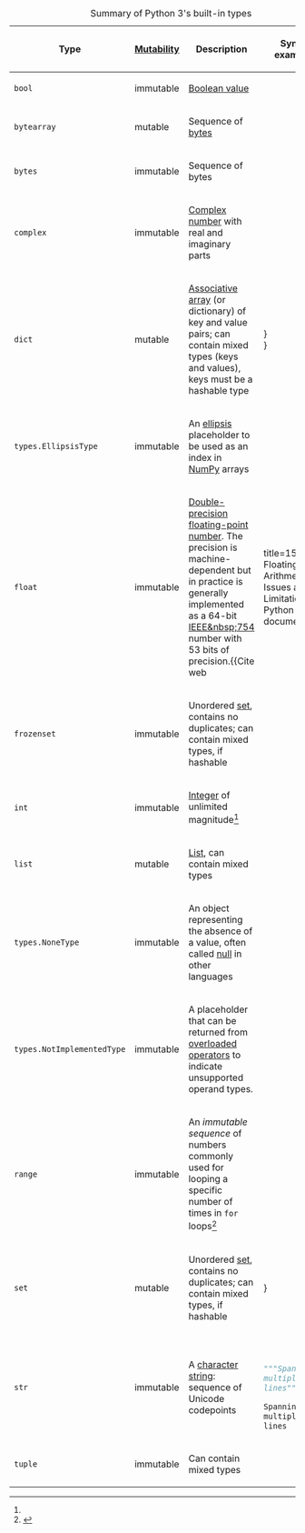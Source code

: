 {|class="wikitable"
|+ Summary of Python 3's built-in types
|-
! Type
! [[immutable object|Mutability]]
! Description
! Syntax examples
|-
| <code>bool</code>
| immutable
| [[Boolean value]]
| {{code|lang=python|True}}<br/>{{code|lang=python|False}}
|-
| <code>bytearray</code>
| mutable
| Sequence of [[byte]]s
| {{code|lang=python|bytearray(b'Some ASCII')}}<br/>{{code|lang=python|bytearray(b"Some ASCII")}}<br/>{{code|lang=python|bytearray([119, 105, 107, 105])}}
|-
| <code>bytes</code>
| immutable
| Sequence of bytes
| {{code|lang=python|b'Some ASCII'}}<br/>{{code|lang=python|b"Some ASCII"}}<br/>{{code|lang=python|bytes([119, 105, 107, 105])}}
|-
| <code>complex</code>
| immutable
| [[Complex number]] with real and imaginary parts
| {{code|lang=python|3+2.7j}}<br/>{{code|lang=python|3 + 2.7j}}
|-
| <code>dict</code>
| mutable
| [[Associative array]] (or dictionary) of key and value pairs; can contain mixed types (keys and values), keys must be a hashable type
| {{code|lang=python|{'key1': 1.0, 3: False}}}<br/>{{code|lang=python|{}}}
|-
| <code>types.EllipsisType</code>
| immutable
| An [[Ellipsis (programming operator)|ellipsis]] placeholder to be used as an index in [[NumPy]] arrays
| {{code|lang=python|...}}<br/>{{code|lang=python|Ellipsis}}
|-
| <code>float</code>
| immutable
| [[Double-precision floating-point format|Double-precision]] [[floating-point arithmetic|floating-point number]]. The precision is machine-dependent but in practice is generally implemented as a 64-bit [[IEEE&nbsp;754]] number with 53&nbsp;bits of precision.<ref>{{Cite web
 |title=15. Floating Point Arithmetic: Issues and Limitations – Python 3.8.3 documentation
 |url=https://docs.python.org/3.8/tutorial/floatingpoint.html#representation-error
 |access-date=6 June 2020
 |website=docs.python.org
 |quote=Almost all machines today (November 2000) use IEEE-754 floating point arithmetic, and almost all platforms map Python floats to IEEE-754 "double precision".
 |archive-date=6 June 2020
 |archive-url=https://web.archive.org/web/20200606113842/https://docs.python.org/3.8/tutorial/floatingpoint.html#representation-error
 |url-status=live
}}</ref>
|
{{code|lang=python|1.33333}}
|-
| <code>frozenset</code>
| immutable
| Unordered [[set (computer science)|set]], contains no duplicates; can contain mixed types, if hashable
| {{nobr|{{code|lang=python|frozenset([4.0, 'string', True])}}}}
|-
| <code>int</code>
| immutable
| [[Integer (computer science)|Integer]] of unlimited magnitude<ref name="pep0237" />
| {{code|lang=python|42}}
|-
| <code>list</code>
| mutable
| [[list (computer science)|List]], can contain mixed types
| {{code|lang=python|[4.0, 'string', True]}}<br/>{{code|lang=python|[]}}
|-
| <code>types.NoneType</code>
| immutable
| An object representing the absence of a value, often called [[null pointer|null]] in other languages
| {{code|lang=python|None}}
|-
| <code>types.NotImplementedType</code>
| immutable
| A placeholder that can be returned from [[Operator overloading|overloaded operators]] to indicate unsupported operand types.
| {{code|lang=python|NotImplemented}}
|-
| <code>range</code>
| immutable
| An ''immutable sequence'' of numbers commonly used for looping a specific number of times in <code>for</code> loops<ref>{{cite web |title=Built-in Types |url=https://docs.python.org/3/library/stdtypes.html#typesseq-range |access-date=3 October 2019 |archive-date=14 June 2020 |archive-url=https://web.archive.org/web/20200614194325/https://docs.python.org/3/library/stdtypes.html#typesseq-range |url-status=live}}</ref>
| {{code|lang=python|range(-1, 10)}}<br/>{{code|lang=python|range(10, -5, -2)}}
|-
| <code>set</code>
| mutable
| Unordered [[set (computer science)|set]], contains no duplicates; can contain mixed types, if hashable
| {{code|lang=python|{4.0, 'string', True}}}<br/>{{code|lang=python|set()}}
|-
| <code>str</code>
| immutable
| A [[string (computer science)|character string]]: sequence of Unicode codepoints
| {{code|lang=python|'Wikipedia'}}<br/>{{code|lang=python|"Wikipedia"}}<syntaxhighlight lang="python">"""Spanning
multiple
lines"""</syntaxhighlight><syntaxhighlight lang="python">
Spanning
multiple
lines
</syntaxhighlight>
|-
| <code>tuple</code>
| immutable
| Can contain mixed types
| {{code|lang=python|(4.0, 'string', True)}}<br/>{{code|lang=python|('single element',)}}<br/>{{code|lang=python|()}}
|}